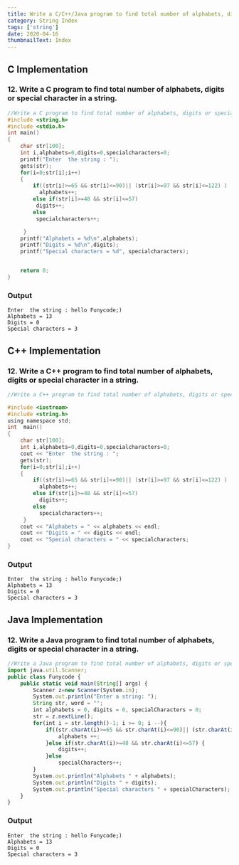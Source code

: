 ```yaml
---
title: Write a C/C++/Java program to find total number of alphabets, digits or special character in a string.
category: String Index
tags: ['string']
date: 2020-04-16
thumbnailText: Index
---
```


## C Implementation
### 12. Write a C program to find total number of alphabets, digits or special character in a string.
```c
//Write a C program to find total number of alphabets, digits or special character in a string.
#include <string.h>
#include <stdio.h>
int main()
{
    char str[100];
    int i,alphabets=0,digits=0,specialcharacters=0;
    printf("Enter  the string : ");
    gets(str);
    for(i=0;str[i];i++)
    {
        if((str[i]>=65 && str[i]<=90)|| (str[i]>=97 && str[i]<=122) )
          alphabets++;
        else if(str[i]>=48 && str[i]<=57)
         digits++;
        else
         specialcharacters++;

     }
    printf("Alphabets = %d\n",alphabets);
    printf("Digits = %d\n",digits);
    printf("Special characters = %d", specialcharacters);


    return 0;
}
```
### Output
```
Enter  the string : hello Funycode;)
Alphabets = 13
Digits = 0
Special characters = 3
```
## C++ Implementation
### 12. Write a C++ program to find total number of alphabets, digits or special character in a string.
```c
//Write a C++ program to find total number of alphabets, digits or special character in a string.

#include <iostream>
#include <string.h>
using namespace std;
int  main()
{
    char str[100];
    int i,alphabets=0,digits=0,specialcharacters=0;
    cout << "Enter  the string : ";
    gets(str);
    for(i=0;str[i];i++)
    {
        if((str[i]>=65 && str[i]<=90)|| (str[i]>=97 && str[i]<=122) )
          alphabets++;
        else if(str[i]>=48 && str[i]<=57)
          digits++;
        else
          specialcharacters++;
     }
    cout << "Alphabets = " << alphabets << endl;
    cout << "Digits = " << digits << endl;
    cout << "Special characters = " << specialcharacters;
}
```
### Output
```
Enter  the string : hello Funycode;)
Alphabets = 13
Digits = 0
Special characters = 3
```

## Java Implementation
### 12. Write a Java program to find total number of alphabets, digits or special character in a string.
```js
//Write a Java program to find total number of alphabets, digits or special character in a string.
import java.util.Scanner;
public class Funycode {
    public static void main(String[] args) {
        Scanner z=new Scanner(System.in);
        System.out.println("Enter a string: ");
        String str, word = "";
        int alphabets = 0, digits = 0, specialCharacters = 0;
        str = z.nextLine();
        for(int i = str.length()-1; i >= 0; i --){
            if((str.charAt(i)>=65 && str.charAt(i)<=90)|| (str.charAt(i)>=97 && str.charAt(i)<=122)){
                alphabets ++;
            }else if(str.charAt(i)>=48 && str.charAt(i)<=57) {
                digits++;
            }else
                specialCharacters++;
        }
        System.out.println("Alphabets " + alphabets);
        System.out.println("Digits " + digits);
        System.out.println("Special characters " + specialCharacters);
    }
}
```
### Output
```
Enter  the string : hello Funycode;)
Alphabets = 13
Digits = 0
Special characters = 3
```
